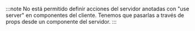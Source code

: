 :::note
No está permitido definir acciones del servidor anotadas con "use server" en componentes del cliente. Tenemos que pasarlas a través de props desde un componente del servidor.
:::
